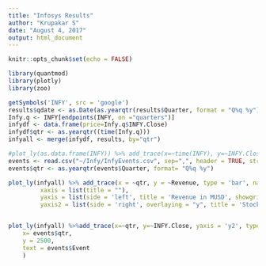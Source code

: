 ```yaml
---
title: "Infosys Results"
author: "Krupakar S"
date: "August 4, 2017"
output: html_document
---
```


```r
knitr::opts_chunk$set(echo = FALSE)
```

```r
library(quantmod)
library(plotly)
library(zoo)

getSymbols('INFY', src = 'google')
results$qdate <- as.Date(as.yearqtr(results$Quarter, format = "Q%q %y"), frac = 1)
Infy.q <- INFY[endpoints(INFY, on ="quarters")]
infydf <- data.frame(price=Infy.q$INFY.Close)
infydf$qtr <- as.yearqtr((time(Infy.q)))
infyall <- merge(infydf, results, by="qtr")

#plot_ly(as.data.frame(INFY)) %>% add_trace(x=~time(INFY), y=~INFY.Close, type='scatter', mode='lines')
events <- read.csv("~/Infy/InfyEvents.csv", sep=",", header = TRUE, stringsAsFactors = FALSE)
events$qtr <- as.yearqtr(events$Quarter, format= "Q%q %y")

plot_ly(infyall) %>% add_trace(x = ~qtr, y = ~Revenue, type = 'bar', name = 'Revenue in MUSD',marker = list(color = '#C9EFF9'), hoverinfo = "text", text = ~paste("$",Revenue, 'M')) %>% add_trace(x=~qtr, y=~INFY.Close, yaxis = 'y2', type='scatter', mode='lines', name = 'Stock Price', line = list(color = '#45171D'), hoverinfo = "text", text = ~paste("Closing Price:", "<br>", "$", INFY.Close)) %>% add_annotations(x= events$qtr,y = events$Revenue, text = events$Event, showarrow = T, ax=0) %>%  layout(title = 'Infosys stock price and revenue by quarter from 2009 to 2017',
         xaxis = list(title = ""),
         yaxis = list(side = 'left', title = 'Revenue in MUSD', showgrid = FALSE, zeroline = FALSE),
         yaxis2 = list(side = 'right', overlaying = "y", title = 'Stock Price in USD', showgrid = FALSE, zeroline = FALSE))


plot_ly(infyall) %>%add_trace(x=~qtr, y=~INFY.Close, yaxis = 'y2', type='scatter', mode='lines', name = 'Stock Price', line = list(color = '#45171D'), hoverinfo = "text", text = ~paste("Closing Price:", "<br>", "$", INFY.Close)) %>% add_annotations(
    x= events$qtr,
    y = 2500,
    text = events$Event
    )


```